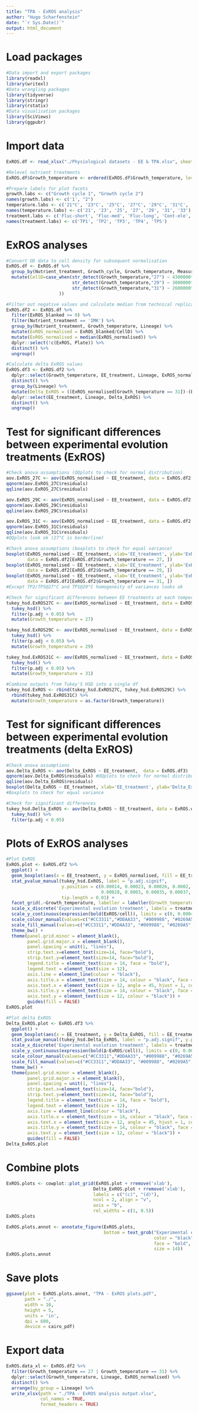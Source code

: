 ```yaml
---
title: "TPA - ExROS analysis"
author: "Hugo Scharfenstein"
date: "`r Sys.Date()`"
output: html_document
---
```


# Load packages
```r
#Data import and export packages
library(readxl)
library(writexl)
#Data wrangling packages
library(tidyverse)
library(stringr)
library(rstatix)
#Data visualisation packages
library(SciViews)
library(ggpubr)
```

# Import data
```r
ExROS.df <- read_xlsx("./Physiological datasets - EE & TPA.xlsx", sheet = 6)

#Relevel nutrient treatments
ExROS.df$Growth_temperature <- ordered(ExROS.df$Growth_temperature, levels = c('27', '29', '31'))

#Prepare labels for plot facets
growth.labs <- c("Growth cycle 1", "Growth cycle 2")
names(growth.labs) <- c('1', "2")
temperature.labs <- c('21°C', '23°C', '25°C', '27°C', '29°C', '31°C', '33°C')
names(temperature.labs) <- c('21', '23', '25', '27', '29', '31', '33')
treatment.labs <- c('Fluc-short', 'Fluc-med', 'Fluc-long', 'Cont-ele', 'Cont-amb')
names(treatment.labs) <- c('TP1', 'TP2', 'TP3', 'TP4', 'TP5')
```

# ExROS analyses
```r
#Convert OD data to cell density for subsequent normalisation
ExROS.df <- ExROS.df %>%
  group_by(Nutrient_treatment, Growth_cycle, Growth_temperature, Measurement_date) %>%
  mutate(CellD=case_when(str_detect(Growth_temperature,"27") ~ 4300000*OD_670nm_blanked+320,
                         str_detect(Growth_temperature,"29") ~ 3000000*OD_670nm_blanked-62000,
                         str_detect(Growth_temperature,"31") ~ 2600000*OD_670nm_blanked+26000,
                    ))

#Filter out negative values and calculate median from technical replicates and calculate normalised ExROS values
ExROS.df2 <- ExROS.df %>%
  filter(ExROS_blanked >= 0) %>%
  filter(Nutrient_treatment == 'IMK') %>%
  group_by(Nutrient_treatment, Growth_temperature, Lineage) %>%
  mutate(ExROS_normalised = ExROS_blanked/CellD) %>%
  mutate(ExROS_normalised = median(ExROS_normalised)) %>%
  dplyr::select(!c(ExROS, Plate)) %>%
  distinct() %>%
  ungroup()

#Calculate delta ExROS values
ExROS.df3 <- ExROS.df2 %>%
  dplyr::select(Growth_temperature, EE_treatment, Lineage, ExROS_normalised) %>%
  distinct() %>%
  group_by(Lineage) %>%
  mutate(Delta_ExROS = ((ExROS_normalised[Growth_temperature == 31])-(ExROS_normalised[Growth_temperature == 27]))) %>%
  dplyr::select(EE_treatment, Lineage, Delta_ExROS) %>%
  distinct() %>%
  ungroup()
```

# Test for significant differences between experimental evolution treatments (ExROS)
```r
#Check anova assumptions (QQplots to check for normal distribution)
aov.ExROS_27C <- aov(ExROS_normalised ~ EE_treatment, data = ExROS.df2[ExROS.df2$Growth_temperature == 27, ])
qqnorm(aov.ExROS_27C$residuals) 
qqline(aov.ExROS_27C$residuals)

aov.ExROS_29C <- aov(ExROS_normalised ~ EE_treatment, data = ExROS.df2[ExROS.df2$Growth_temperature == 29, ])
qqnorm(aov.ExROS_29C$residuals) 
qqline(aov.ExROS_29C$residuals)

aov.ExROS_31C <- aov(ExROS_normalised ~ EE_treatment, data = ExROS.df2[ExROS.df2$Growth_temperature == 31, ])
qqnorm(aov.ExROS_31C$residuals) 
qqline(aov.ExROS_31C$residuals)
#QQplots look ok (27°C is borderline)

#Check anova assumptions (boxplots to check for equal variance)
boxplot(ExROS_normalised ~ EE_treatment, xlab='EE_treatment', ylab='ExROS',
        data = ExROS.df2[ExROS.df2$Growth_temperature == 27, ])
boxplot(ExROS_normalised ~ EE_treatment, xlab='EE_treatment', ylab='ExROS',
        data = ExROS.df2[ExROS.df2$Growth_temperature == 29, ])
boxplot(ExROS_normalised ~ EE_treatment, xlab='EE_treatment', ylab='ExROS',
        data = ExROS.df2[ExROS.df2$Growth_temperature == 31, ])
#Except TP2/TP5@27°C and TP1@29°C homogeneity of variances looks ok

#Check for significant differences between EE treatments at each temperature (using Tukey’s HSD) 
tukey_hsd.ExROS27C <- aov(ExROS_normalised ~ EE_treatment, data = ExROS.df2[ExROS.df2$Growth_temperature == 27, ]) %>% 
  tukey_hsd() %>%
  filter(p.adj < 0.05) %>%
  mutate(Growth_temperature = 27)

tukey_hsd.ExROS29C <- aov(ExROS_normalised ~ EE_treatment, data = ExROS.df2[ExROS.df2$Growth_temperature == 29, ]) %>%
  tukey_hsd() %>%
  filter(p.adj < 0.05) %>%
  mutate(Growth_temperature = 29)

tukey_hsd.ExROS31C <- aov(ExROS_normalised ~ EE_treatment, data = ExROS.df2[ExROS.df2$Growth_temperature == 31, ]) %>%
  tukey_hsd() %>%
  filter(p.adj < 0.05) %>%
  mutate(Growth_temperature = 31)

#Combine outputs from Tukey'S HSD into a single df
tukey_hsd.ExROS <- rbind(tukey_hsd.ExROS27C, tukey_hsd.ExROS29C) %>%
  rbind(tukey_hsd.ExROS31C) %>%
  mutate(Growth_temperature = as.factor(Growth_temperature))
```

# Test for significant differences between experimental evolution treatments (delta ExROS)
```r
#Check anova assumptions
aov.Delta_ExROS <- aov(Delta_ExROS ~ EE_treatment,  data = ExROS.df3)
qqnorm(aov.Delta_ExROS$residuals) #QQplots to check for normal distribution
qqline(aov.Delta_ExROS$residuals)
boxplot(Delta_ExROS ~ EE_treatment, xlab='EE_treatment', ylab='Delta_ExROS', data = ExROS.df3)
#Boxplots to check for equal variance

#Check for significant differences
tukey_hsd.Delta_ExROS <- aov(Delta_ExROS ~ EE_treatment, data = ExROS.df3) %>%
  tukey_hsd() %>%
  filter(p.adj < 0.05)
```

# Plots of ExROS analyses
```r
#Plot ExROS
ExROS.plot <- ExROS.df2 %>%
  ggplot() +
  geom_boxplot(aes(x = EE_treatment, y = ExROS_normalised, fill = EE_treatment)) +
  stat_pvalue_manual(tukey_hsd.ExROS, label = "p.adj.signif",
                     y.position = c(0.00014, 0.00023, 0.00026, 0.0002, 0.00028, 0.0003,
                                    0.00028, 0.0003, 0.00035, 0.00037, 0.00039, 0.00041),
                     tip.length = 0.01) +
  facet_grid(.~Growth_temperature, labeller = labeller(Growth_temperature=temperature.labs)) +
  scale_x_discrete('Experimental evolution treatment', labels = treatment.labs, expand =c(0,0)) +
  scale_y_continuous(expression(bold(ExROS/cell)), limits = c(0, 0.00043), expand = c(0,0)) +
  scale_colour_manual(values=c("#CC3311","#DDAA33", "#009988", "#0269A5", "#BBBBBB")) +
  scale_fill_manual(values=c("#CC3311","#DDAA33", "#009988", "#0269A5", "#BBBBBB")) +
  theme_bw() +
  theme(panel.grid.minor = element_blank(), 
        panel.grid.major.x = element_blank(),
        panel.spacing = unit(1, "lines"),
        strip.text.x=element_text(size=14, face="bold"),
        strip.text.y=element_text(size=14, face="bold"),
        legend.title = element_text(size = 14, face = "bold"),
        legend.text = element_text(size = 12),
        axis.line = element_line(colour = "black"),
        axis.title.x = element_text(size = 14, colour = "black", face = "bold"),
        axis.text.x = element_text(size = 12, angle = 45, hjust = 1, colour = "black"), 
        axis.title.y = element_text(size = 14, colour = "black", face = "bold"), 
        axis.text.y = element_text(size = 12, colour = "black")) +
        guides(fill = FALSE)
ExROS.plot

#Plot delta ExROS
Delta_ExROS.plot <- ExROS.df3 %>%
  ggplot() +
  geom_boxplot(aes(x = EE_treatment, y = Delta_ExROS, fill = EE_treatment)) +
  stat_pvalue_manual(tukey_hsd.Delta_ExROS, label = "p.adj.signif", y.position = c(0.00035, 0.00033, 0.00031), tip.length = 0.01) +
  scale_x_discrete('Experimental evolution treatment', labels = treatment.labs, expand =c(0,0)) +
  scale_y_continuous(expression(bold(Δ~ExROS/cell)), limits = c(0, 0.00037), expand = c(0,0)) +
  scale_colour_manual(values=c("#CC3311","#DDAA33", "#009988", "#0269A5", "#BBBBBB")) +
  scale_fill_manual(values=c("#CC3311","#DDAA33", "#009988", "#0269A5", "#BBBBBB")) +
  theme_bw() +
  theme(panel.grid.minor = element_blank(), 
        panel.grid.major.x = element_blank(),
        panel.spacing = unit(1, "lines"),
        strip.text.x=element_text(size=14, face="bold"),
        strip.text.y=element_text(size=14, face="bold"),
        legend.title = element_text(size = 14, face = "bold"),
        legend.text = element_text(size = 12),
        axis.line = element_line(colour = "black"),
        axis.title.x = element_text(size = 14, colour = "black", face = "bold"),
        axis.text.x = element_text(size = 12, angle = 45, hjust = 1, colour = "black"), 
        axis.title.y = element_text(size = 14, colour = "black", face = "bold"), 
        axis.text.y = element_text(size = 12, colour = "black")) +
        guides(fill = FALSE)
Delta_ExROS.plot
```

# Combine plots
```r
ExROS.plots <- cowplot::plot_grid(ExROS.plot + rremove('xlab'),
                                 Delta_ExROS.plot + rremove('xlab'),
                                 labels = c("(c)", "(d)"),
                                 ncol = 2, align = "v",
                                 axis = "b",
                                 rel_widths = c(1, 0.5))
ExROS.plots

ExROS.plots.annot <- annotate_figure(ExROS.plots,
                                     bottom = text_grob("Experimental evolution treatment",
                                                        color = "black",
                                                        face = "bold",
                                                        size = 14))
ExROS.plots.annot
```

# Save plots
```r
ggsave(plot = ExROS.plots.annot, "TPA - ExROS plots.pdf", 
       path = "./",
       width = 10,
       height = 5,
       units = 'in',
       dpi = 600,
       device = cairo_pdf)
```

# Export data
```r
ExROS.data_xl <- ExROS.df2 %>%
  filter(Growth_temperature == 27 | Growth_temperature == 31) %>%
  dplyr::select(Growth_temperature, Lineage, ExROS_normalised) %>%
  distinct() %>%
  arrange(by_group = Lineage) %>%
  write_xlsx(path = "./TPA - ExROS analysis output.xlsx", 
             col_names = TRUE, 
             format_headers = TRUE)
```
